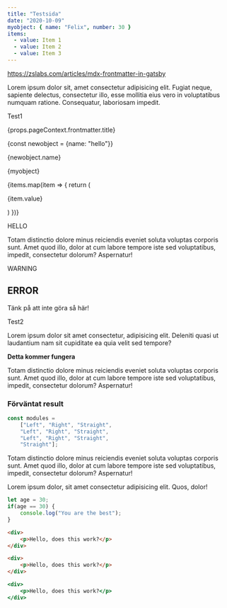 ```yaml
---
title: "Testsida"
date: "2020-10-09"
myobject: { name: "Felix", number: 30 }
items:
  - value: Item 1
  - value: Item 2
  - value: Item 3
---
```


https://zslabs.com/articles/mdx-frontmatter-in-gatsby

Lorem ipsum dolor sit, amet consectetur adipisicing elit. Fugiat neque, sapiente delectus, consectetur illo, esse mollitia eius vero in voluptatibus numquam ratione. Consequatur, laboriosam impedit.

<TopicHeading link="test1">Test1</TopicHeading>




<!-- <RenderList items={items}/> -->

{props.pageContext.frontmatter.title}

{const newobject = {name: "hello"}}

{newobject.name}

{myobject}

{items.map(item => {
    return (<p>{item.value}</p>)
})}

<Callout half="true">HELLO</Callout>

Totam distinctio dolore minus reiciendis eveniet soluta voluptas corporis sunt. Amet quod illo, dolor at cum labore tempore iste sed voluptatibus, impedit, consectetur dolorum? Aspernatur!

<Warning half="true">WARNING</Warning>

<Error half="true">


## ERROR

Tänk på att inte göra så här!

</Error>

<TopicHeading link="test2">Test2</TopicHeading>

Lorem ipsum dolor sit amet consectetur, adipisicing elit. Deleniti quasi ut laudantium nam sit cupiditate ea quia velit sed tempore?

<Notice half="true">

**Detta kommer fungera**

</Notice>

Totam distinctio dolore minus reiciendis eveniet soluta voluptas corporis sunt. Amet quod illo, dolor at cum labore tempore iste sed voluptatibus, impedit, consectetur dolorum? Aspernatur!

<Result>

### Förväntat result

```javascript
const modules =
    ["Left", "Right", "Straight",
    "Left", "Right", "Straight",
    "Left", "Right", "Straight",
    "Straight"];
```


</Result>

Totam distinctio dolore minus reiciendis eveniet soluta voluptas corporis sunt. Amet quod illo, dolor at cum labore tempore iste sed voluptatibus, impedit, consectetur dolorum? Aspernatur!

<PracticeContainer>

Lorem ipsum dolor, sit amet consectetur adipisicing elit. Quos, dolor!

```javascript
let age = 30;
if(age == 30) {
    console.log("You are the best");
}
```

</PracticeContainer>

```html
<div>
    <p>Hello, does this work?</p>
</div>
```

```HTML
<div>
    <p>Hello, does this work?</p>
</div>
```

```htm
<div>
    <p>Hello, does this work?</p>
</div>
```
